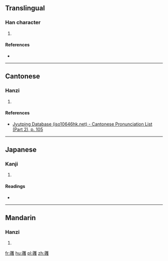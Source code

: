 {{also|彟}}
==Translingual==

===Han character===
{{Han char|rn=58|rad=彐|as=23|sn=26|four=|canj=尸戈廿人水 (SITOE)|ids=⿰[[尋]][[蒦]]}}

# {{defn|Han|sort=彐23}}

====References====
* {{Han ref|kx=0362.330|dkj=09960|dj=0681.190|hdz=20963.120|uh=5F60|ud=24416}}

----

==Cantonese==

===Hanzi===
{{yue-hanzi|jyut=[[wok6]], [[wok3]]|y=wok6, wok3|sim=彟}}

# {{defn|lang=yue|sort=彐23}}

====References====
* [http://www.iso10646hk.net/jp/document/download.jsp Jyutping Database (iso10646hk.net) - Cantonese Pronunciation List (Part 2), p. 105]

----

==Japanese==

===Kanji===
{{ja-kanji|grade=|rs=彐23}}

# {{defn|lang=ja|sort=彐23}}

====Readings====
* {{ja-readings|on=[[かく]] (kaku), [[わく]] (waku), [[かく]] (kaku), [[きゃく]] (kyaku), [[やく]] (yaku)|kun=[[はかる]] (hakaru)}}

----

==Mandarin==

===Hanzi===
{{cmn-hanzi|sim=彟|pin=[[yuē]] ([[yue1]])|wg=yüeh<sup>1</sup>}}

# {{defn|lang=cmn|sort=彐23}}

[[fr:彠]]
[[hu:彠]]
[[pl:彠]]
[[zh:彠]]